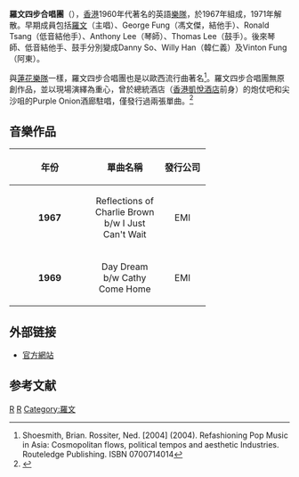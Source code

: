 '''羅文四步合唱團'''（{{lang|en|'''Roman and the Four Steps'''}}），[[香港|香港]]1960年代著名的英語[[樂隊|樂隊]]，於1967年組成，1971年解散。早期成員包括[[羅文|羅文]]（主唱）、George Fung（馮文傑，結他手）、Ronald Tsang（低音結他手）、Anthony Lee（琴師）、Thomas Lee（鼓手）。後來琴師、低音結他手、鼓手分別變成Danny So、Willy Han（韓仁義）及Vinton Fung（阿東）。

與[[蓮花樂隊|蓮花樂隊]]一樣，羅文四步合唱團也是以歐西流行曲著名<ref name="Shoesmith">Shoesmith, Brian. Rossiter, Ned. [2004] (2004). Refashioning Pop Music in Asia: Cosmopolitan flows, political tempos and aesthetic Industries. Routeledge Publishing. ISBN 0700714014</ref>。羅文四步合唱團無原創作品，並以現場演繹為重心，曾於總統酒店（[[香港凱悅酒店|香港凱悅酒店]]前身）的炮仗吧和尖沙咀的Purple Onion酒廊駐唱，僅發行過兩張單曲。<ref name="港式西洋風">{{cite book|author1=李信佳|title=港式西洋風——六十年代香港樂隊潮流|date=2016-04-01|publisher=中華書局(香港)|page=113,156-157,262-274}}</ref>

==音樂作品==
{| class="wikitable" width=70%
|- 
!colspan=1 width=5%| '''年份'''
!colspan=1 width=30%| '''單曲名稱'''
!colspan=1 width=20%| '''發行公司'''
|-
|align=center|'''1967'''
|align=center|Reflections of Charlie Brown b/w I Just Can't Wait
|align=center|EMI
|-
|align=center|'''1969'''
|align=center|Day Dream b/w Cathy Come Home
|align=center|EMI
|}

==外部链接==
* [https://web.archive.org/web/20070105002254/http://www.romanandthefoursteps.com/index.html 官方網站]

==参考文献==
<div class="references-small">
<references />
</div>

[[Category:香港男子演唱團體|R]]
[[Category:已解散的男子演唱團體|R]]
[[Category:羅文|Category:羅文]]